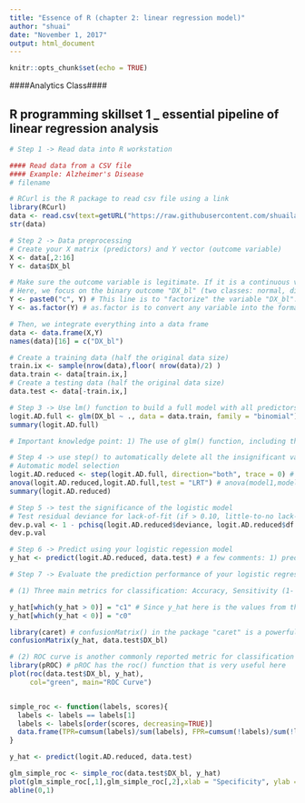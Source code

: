 ---
title: "Essence of R (chapter 2: linear regression model)"
author: "shuai"
date: "November 1, 2017"
output: html_document
---

```{r setup, include=FALSE}
knitr::opts_chunk$set(echo = TRUE)
```


####Analytics Class####

## R programming skillset 1 _ essential pipeline of linear regression analysis

```{r}
# Step 1 -> Read data into R workstation

#### Read data from a CSV file 
#### Example: Alzheimer's Disease
# filename

# RCurl is the R package to read csv file using a link
library(RCurl)
data <- read.csv(text=getURL("https://raw.githubusercontent.com/shuailab/ind_498/master/resource/data/AD.csv"))
str(data)
```

```{r}
# Step 2 -> Data preprocessing
# Create your X matrix (predictors) and Y vector (outcome variable)
X <- data[,2:16]
Y <- data$DX_bl

# Make sure the outcome variable is legitimate. If it is a continuous variable (regression problem), it should be defined as a "num" variable in R. If it is a binary or a more genernal categorical variable (classification problem), it should be defined as a "factor" variable in R. 
# Here, we focus on the binary outcome "DX_bl" (two classes: normal, diseases). The following code makes sure the variable "DX_bl" is a "factor".
Y <- paste0("c", Y) # This line is to "factorize" the variable "DX_bl". It denotes "0" as "c0" and "1" as "c1", to highlight the fact that "DX_bl" is a factor variable, not a numerical variable
Y <- as.factor(Y) # as.factor is to convert any variable into the format as "factor" variable. 

# Then, we integrate everything into a data frame
data <- data.frame(X,Y)
names(data)[16] = c("DX_bl")

# Create a training data (half the original data size)
train.ix <- sample(nrow(data),floor( nrow(data)/2) )
data.train <- data[train.ix,]
# Create a testing data (half the original data size)
data.test <- data[-train.ix,]

```


```{r}
# Step 3 -> Use lm() function to build a full model with all predictors
logit.AD.full <- glm(DX_bl ~ ., data = data.train, family = "binomial")
summary(logit.AD.full)

# Important knowledge point: 1) The use of glm() function, including the correct specification of the regression formula (e.g., DX_bl ~ .), arguments used in the glm() (help(glm)) such as family = "binomial" means that we use glm() for logistic regression model; 2) interpretation of the results, including the significant predictors, p-values, t-tests, and R-squares, etc. 
```



```{r}
# Step 4 -> use step() to automatically delete all the insignificant variables
# Automatic model selection
logit.AD.reduced <- step(logit.AD.full, direction="both", trace = 0) # 1) direction="backward" was used in the example of linear regression model; here, we use  direction="both", which means we start with the full model, then sequentially both remove insignificant variables and also recruits new variables (from the ones that have been removed previously - why? remember that a variable is significant depends on what are other variables on the model already). 2) trace = 0 is to disable the presentation of showing all the models that have been evaluated along the process. If you want to see the process, simply set trace = 1 or not specify this argument (by default, trace = 1 in the function step()..)
anova(logit.AD.reduced,logit.AD.full,test = "LRT") # anova(model1,model2) is to compare if the two models, model1 and model2, are statistically different. If not statistically different, we prefer the simpler model. The argument, test = "LRT", means that a p-value will be reported via the Likelihood Ratio Test (LRT). In this example, p-value is 0.7794, indicates that the two models are not statistically different - which means the reduced model does the same good job as the full model
summary(logit.AD.reduced)
```

```{r}
# Step 5 -> test the significance of the logistic model
# Test residual deviance for lack-of-fit (if > 0.10, little-to-no lack-of-fit)
dev.p.val <- 1 - pchisq(logit.AD.reduced$deviance, logit.AD.reduced$df.residual) # 1) The argument logit.AD.reduced$deviance is a similar idea as residual in regression model; 2) logit.AD.reduced$df.residual is the degree of freedom (df) of this deviance. 3) Providing these two arguments to pchisq (chi-square distribution), which calculates the left hand side of the area under the curve, 1 - pchisq gives you the right hand side of the area under the curve - the p-value
dev.p.val
```


```{r}
# Step 6 -> Predict using your logistic regession model
y_hat <- predict(logit.AD.reduced, data.test) # a few comments: 1) predict() is a function that you can find in many R pacakges. R package developers tend to agree to write such a function predict(obj, data), where obj is the obj of the created model by that package, and data is the data points you want to predict on. 2) While in many cases this is not needed, sometimes you do need to specify the argument "type". Here, type = c("link", "response", "terms"). We use the default, type = "link", which means, y_hat are the values from the linear equation part of the logistic regression model. Indeed, in this way, y_hat are the intermediate values. Supposely, in this option, 0 is a cut-off value (only by default, not optimal though), i.e., if y_hat < 0, we name it as one class, and if y_hat > 0, it is another class.

```

```{r}
# Step 7 -> Evaluate the prediction performance of your logistic regression model

# (1) Three main metrics for classification: Accuracy, Sensitivity (1- False Positive), Specificity (1 - False Negative)

y_hat[which(y_hat > 0)] = "c1" # Since y_hat here is the values from the linear equation part of the logistic regression model, by default, we should use 0 as a cut-off value (only by default, not optimal though), i.e., if y_hat < 0, we name it as one class, and if y_hat > 0, it is another class.
y_hat[which(y_hat < 0)] = "c0"

library(caret) # confusionMatrix() in the package "caret" is a powerful function to summerize the prediction performance of a classification model, reporting metrics such as Accuracy, Sensitivity (1- False Positive), Specificity (1 - False Negative), to name a few. 
confusionMatrix(y_hat, data.test$DX_bl)

# (2) ROC curve is another commonly reported metric for classification models
library(pROC) # pROC has the roc() function that is very useful here
plot(roc(data.test$DX_bl, y_hat),
     col="green", main="ROC Curve")


simple_roc <- function(labels, scores){
  labels <- labels == labels[1]
  labels <- labels[order(scores, decreasing=TRUE)]
  data.frame(TPR=cumsum(labels)/sum(labels), FPR=cumsum(!labels)/sum(!labels), labels)
}

y_hat <- predict(logit.AD.reduced, data.test)

glm_simple_roc <- simple_roc(data.test$DX_bl, y_hat)
plot(glm_simple_roc[,1],glm_simple_roc[,2],xlab = "Specificity", ylab = "Sensitivity")
abline(0,1)

```


